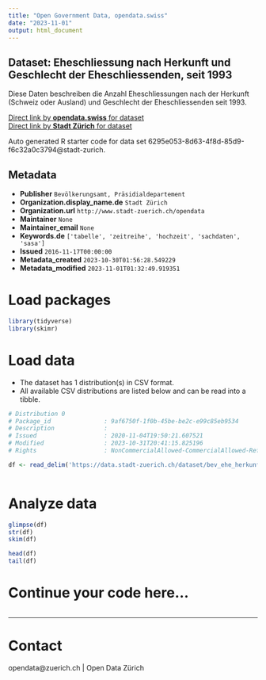 ```yaml
---
title: "Open Government Data, opendata.swiss"
date: "2023-11-01"
output: html_document
---
```


## Dataset: Eheschliessung nach Herkunft und Geschlecht der Eheschliessenden, seit 1993

Diese Daten beschreiben die Anzahl Eheschliessungen nach der Herkunft (Schweiz oder Ausland) und Geschlecht der Eheschliessenden seit 1993.

[Direct link by **opendata.swiss** for dataset](https://opendata.swiss/de/dataset/eheschliessung-nach-herkunft-und-geschlecht-der-eheschliessenden-seit-1993)<br>
[Direct link by **Stadt Zürich** for dataset](https://data.stadt-zuerich.ch/dataset/bev_ehe_herkunft_od3301)

Auto generated R starter code for data set 6295e053-8d63-4f8d-85d9-f6c32a0c3794@stadt-zurich.

## Metadata

- **Publisher** `Bevölkerungsamt, Präsidialdepartement`
- **Organization.display_name.de** `Stadt Zürich`
- **Organization.url** `http://www.stadt-zuerich.ch/opendata`
- **Maintainer** `None`
- **Maintainer_email** `None`
- **Keywords.de** `['tabelle', 'zeitreihe', 'hochzeit', 'sachdaten', 'sasa']`
- **Issued** `2016-11-17T00:00:00`
- **Metadata_created** `2023-10-30T01:56:28.549229`
- **Metadata_modified** `2023-11-01T01:32:49.919351`


# Load packages

```r

library(tidyverse)
library(skimr)

```

# Load data

-   The dataset has 1 distribution(s) in CSV format.
-   All available CSV distributions are listed below and can be read into a tibble.

```r

# Distribution 0
# Package_id               : 9af6750f-1f0b-45be-be2c-e99c85eb9534
# Description              : 
# Issued                   : 2020-11-04T19:50:21.607521
# Modified                 : 2023-10-31T20:41:15.825196
# Rights                   : NonCommercialAllowed-CommercialAllowed-ReferenceNotRequired

df <- read_delim('https://data.stadt-zuerich.ch/dataset/bev_ehe_herkunft_od3301/download/BEV330OD3301.csv')



```

# Analyze data

```r

glimpse(df)
str(df)
skim(df)

head(df)
tail(df)

```

# Continue your code here...

```r

```

------------------------------------------------------------------------

# Contact

opendata@zuerich.ch | Open Data Zürich
